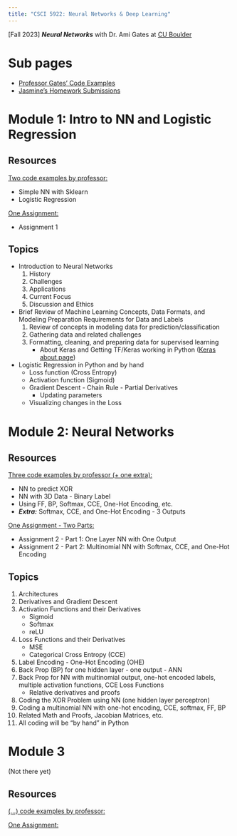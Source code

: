 ```yaml
---
title: "CSCI 5922: Neural Networks & Deep Learning"
---
```


[Fall 2023] ***Neural Networks*** with Dr. Ami Gates at [CU Boulder](../../CUB.qmd)

# Sub pages

- [Professor Gates' Code Examples](Prof-Code-Ex.qmd)
- [Jasmine's Homework Submissions](JK-HW.qmd)

# Module 1: Intro to NN and Logistic Regression

## Resources
[Two code examples by professor:](Prof-Code-Ex.qmd#module-1) 

- Simple NN with Sklearn
- Logistic Regression

[One Assignment:](JK-HW.qmd#module-1) 

- Assignment 1

## Topics
- Introduction to Neural Networks
    1. History
    2. Challenges
    3. Applications
    4. Current Focus
    5. Discussion and Ethics

- Brief Review of Machine Learning Concepts, Data Formats, and Modeling Preparation Requirements for Data and Labels
    1. Review of concepts in modeling data for prediction/classification
    2. Gathering data and related challenges
    3. Formatting, cleaning, and preparing data for supervised learning
        - About Keras and Getting TF/Keras working in Python ([Keras about page](https://keras.io/about/))

- Logistic Regression in Python and by hand
    - Loss function (Cross Entropy)
    - Activation function (Sigmoid)
    - Gradient Descent - Chain Rule - Partial Derivatives
        - Updating parameters
    - Visualizing changes in the Loss

# Module 2: Neural Networks

## Resources
[Three code examples by professor (+ one extra):](Prof-Code-Ex.qmd#module-2) 

- NN to predict XOR 
- NN with 3D Data - Binary Label
- Using FF, BP, Softmax, CCE, One-Hot Encoding, etc.
- ***Extra:*** Softmax, CCE, and One-Hot Encoding - 3 Outputs

[One Assignment - Two Parts:](JK-HW.qmd#module-2) 

- Assignment 2 - Part 1: One Layer NN with One Output
- Assignment 2 - Part 2: Multinomial NN with Softmax, CCE, and One-Hot Encoding

## Topics

1. Architectures
2. Derivatives and Gradient Descent
3. Activation Functions and their Derivatives
    - Sigmoid
    - Softmax
    - reLU
4. Loss Functions and their Derivatives
    - MSE
    - Categorical Cross Entropy (CCE)
5. Label Encoding - One-Hot Encoding (OHE)
6. Back Prop (BP) for one hidden layer - one output - ANN
7. Back Prop for NN with multinomial output, one-hot encoded labels, multiple activation functions, CCE Loss Functions
    - Relative derivatives and proofs
8. Coding the XOR Problem using NN (one hidden layer perceptron)
9. Coding a multinomial NN with one-hot encoding, CCE, softmax, FF, BP
10. Related Math and Proofs, Jacobian Matrices, etc.
11. All coding will be "by hand" in Python

# Module 3

(Not there yet)

## Resources
[(...) code examples by professor:](Prof-Code-Ex.qmd#module-3) 


[One Assignment:](JK-HW.qmd#module-3) 